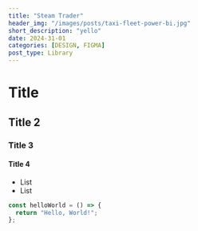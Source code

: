 ```yaml
---
title: "Steam Trader"
header_img: "/images/posts/taxi-fleet-power-bi.jpg"
short_description: "yello"
date: 2024-31-01
categories: [DESIGN, FIGMA]
post_type: Library
---
```


# Title

## Title 2

### Title 3

#### Title 4

- List
- List

```js
const helloWorld = () => {
  return "Hello, World!";
};
```
